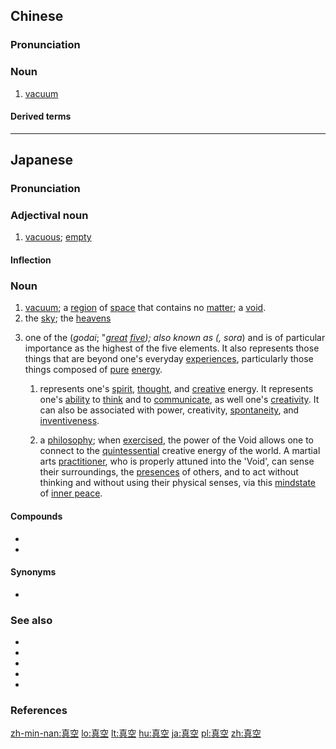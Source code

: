 ==Chinese==
{{zh-forms}}
{{wikipedia|lang=zh}}

===Pronunciation===
{{zh-pron
|m=zhēnkōng
|c=zan1 hung1
|mn=chin-khong
|w=1tsen khon
|cat=n
}}

===Noun===
{{zh-noun}}

# {{lb|zh|physics}} [[vacuum]]
#: {{zh-x|信仰 真空|belief '''vacuum'''}}

====Derived terms====
{{zh-der|真空管|真空泵|真空包裝}}

----

==Japanese==
{{wikipedia|lang=ja}}
{{ja-kanjitab|しん|くう|yomi=o}}

===Pronunciation===
{{ja-pron|しんくう|y=o|acc=0|acc_ref=NHK}}

===Adjectival noun===
{{ja-adj|しんくう|decl=な}}

# [[vacuous]]; [[empty]]

====Inflection====
{{ja-na|しんくう}}

===Noun===
{{ja-noun|しんくう}}
{{wikipedia|Five elements (Japanese philosophy)}}

# [[vacuum]]; a [[region]] of [[space]] that contains no [[matter]]; a [[void]].
# the [[sky]]; the [[heavens]]
# {{lb|ja|Buddhism|sort=しんくう}} one of the {{l|ja|五大}} (''godai''; "''[[great]] [[five]]); also known as {{l|ja|天}} ({{l|ja|そら}}, sora'') and is of particular importance as the highest of the five elements. It also represents those things that are beyond one's everyday [[experience]]s, particularly those things composed of [[pure]] [[energy]].
## represents one's [[spirit]], [[thought]], and [[creative]] energy. It represents one's [[ability]] to [[think]] and to [[communicate]], as well one's [[creativity]]. It can also be associated with power, creativity, [[spontaneity]], and [[inventiveness]].
## {{lb|ja|martial arts|sort=しんくう}} a [[philosophy]]; when [[exercise]]d, the power of the Void allows one to connect to the [[quintessential]] creative energy of the world. A martial arts [[practitioner]], who is properly attuned into the 'Void', can sense their surroundings, the [[presence]]s of others, and to act without thinking and without using their physical senses, via this [[mindstate]] of [[inner peace]].

====Compounds====
* {{l|ja|真空封印||[[vacuum]] [[seal]]}}
* {{l|ja|真空パック}}

====Synonyms====
* {{ja-r|虚%空|こ%くう}}

===See also===
* {{ja-r|天%空|てん%くう}}
* {{ja-r|空%間|くう%かん}}
* {{ja-r|空%間%認%識|くう%かん% にん%しき}}
* {{ja-r|無%明|む%みょう}}
* {{ja-r|禅|ぜん}}

===References===
<references/>

[[zh-min-nan:真空]]
[[lo:真空]]
[[lt:真空]]
[[hu:真空]]
[[ja:真空]]
[[pl:真空]]
[[zh:真空]]